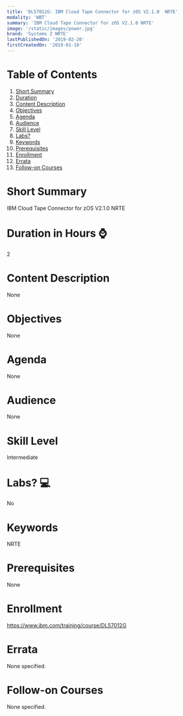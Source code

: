 ```yaml
---
title: 'DL57012G: IBM Cloud Tape Connector for zOS V2.1.0  NRTE'
modality: 'WBT'
summary: 'IBM Cloud Tape Connector for zOS V2.1.0 NRTE'
image: '/static/images/power.jpg'
brand: 'Systems Z NRTE'
lastPublishedOn: '2019-02-20'
firstCreatedOn: '2019-01-10'
---
```

# Table of Contents
1.  [Short Summary](#short-summary)
2.  [Duration](#duration-in-hours-)
3.  [Content Description](#content-description)
4.  [Objectives](#objectives)
5.  [Agenda](#agenda)
6.  [Audience](#audience)
7.  [Skill Level](#skill-level)
8.  [Labs?](#labs-)
9.  [Keywords](#keywords)
10. [Prerequisites](#prerequisites)
11. [Enrollment](#enrollment)
12. [Errata](#errata)
13. [Follow-on Courses](#follow-on-courses)

# Short Summary
IBM Cloud Tape Connector for zOS V2.1.0 NRTE

# Duration in Hours ⌚
2

# Content Description
None

# Objectives
None

# Agenda
None

# Audience
None

# Skill Level
Intermediate

# Labs? 💻
No

# Keywords
NRTE

# Prerequisites
None

# Enrollment
https://www.ibm.com/training/course/DL57012G

# Errata
None specified.

# Follow-on Courses
None specified.

